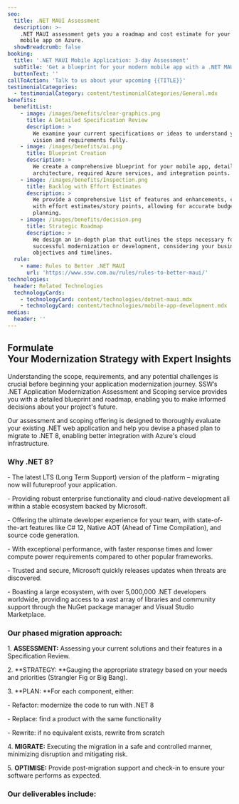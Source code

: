 ```yaml
---
seo:
  title: .NET MAUI Assessment
  description: >-
    .NET MAUI assessment gets you a roadmap and cost estimate for your modern
    mobile app on Azure.
  showBreadcrumb: false
booking:
  title: '.NET MAUI Mobile Application: 3-day Assessment'
  subTitle: 'Get a blueprint for your modern mobile app with a .NET MAUI assessment. '
  buttonText: ''
callToAction: 'Talk to us about your upcoming {{TITLE}}'
testimonialCategories:
  - testimonialCategory: content/testimonialCategories/General.mdx
benefits:
  benefitList:
    - image: /images/benefits/clear-graphics.png
      title: A Detailed Specification Review
      description: >
        We examine your current specifications or ideas to understand your
        vision and requirements fully.
    - image: /images/benefits/ai.png
      title: Blueprint Creation
      description: >
        We create a comprehensive blueprint for your mobile app, detailing the
        architecture, required Azure services, and integration points.
    - image: /images/benefits/Inspection.png
      title: Backlog with Effort Estimates
      description: >
        We provide a comprehensive list of features and enhancements, complete
        with effort estimates/story points, allowing for accurate budgeting and
        planning.
    - image: /images/benefits/decision.png
      title: Strategic Roadmap
      description: >
        We design an in-depth plan that outlines the steps necessary for
        successful modernization or development, considering your business
        objectives and timelines.
  rule:
    - name: Rules to Better .NET MAUI
      url: 'https://www.ssw.com.au/rules/rules-to-better-maui/'
technologies:
  header: Related Technologies
  technologyCards:
    - technologyCard: content/technologies/dotnet-maui.mdx
    - technologyCard: content/technologies/mobile-app-development.mdx
medias:
  header: ''
---
```


## Formulate Your Modernization Strategy with Expert Insights

Understanding the scope, requirements, and any potential challenges is crucial before beginning your application modernization journey. SSW’s .NET Application Modernization Assessment and Scoping service provides you with a detailed blueprint and roadmap, enabling you to make informed decisions about your project's future.

Our assessment and scoping offering is designed to thoroughly evaluate your existing .NET web application and help you devise a phased plan to migrate to .NET 8, enabling better integration with Azure's cloud infrastructure.

### Why .NET 8?

\- The latest LTS (Long Term Support) version of the platform – migrating now will futureproof your application.

\- Providing robust enterprise functionality and cloud-native development all within a stable ecosystem backed by Microsoft.

\- Offering the ultimate developer experience for your team, with state-of-the-art features like C# 12, Native AOT (Ahead of Time Compilation), and source code generation.

\- With exceptional performance, with faster response times and lower compute power requirements compared to other popular frameworks.

\- Trusted and secure, Microsoft quickly releases updates when threats are discovered.

\- Boasting a large ecosystem, with over 5,000,000 .NET developers worldwide, providing access to a vast array of libraries and community support through the NuGet package manager and Visual Studio Marketplace.

### Our phased migration approach:

1\. **ASSESSMENT:** Assessing your current solutions and their features in a Specification Review.

2\. **STRATEGY: **Gauging the appropriate strategy based on your needs and priorities (Strangler Fig or Big Bang).

3\. **PLAN: **For each component, either:  

   \- Refactor: modernize the code to run with .NET 8

   \- Replace: find a product with the same functionality

   \- Rewrite: if no equivalent exists, rewrite from scratch

4\. **MIGRATE:** Executing the migration in a safe and controlled manner, minimizing disruption and mitigating risk.

5\. **OPTIMISE:** Provide post-migration support and check-in to ensure your software performs as expected.

<VideoEmbed url="https://www.youtube.com/watch?v=N9QOoTwOo_U" caption=".NET Migration Services | William Liebenberg | SSW Consulting (3 mins)" duration="" removeMargin={false} />

### Our deliverables include:
